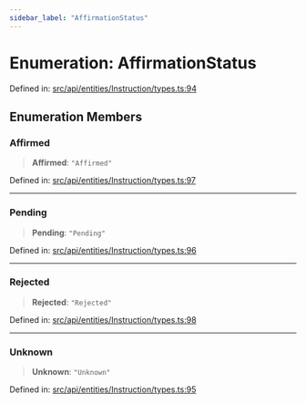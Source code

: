 ```yaml
---
sidebar_label: "AffirmationStatus"
---
```


# Enumeration: AffirmationStatus

Defined in: [src/api/entities/Instruction/types.ts:94](https://github.com/PolymeshAssociation/polymesh-sdk/blob/bee6a2fe7a8ce5db42a6982e793782182cde2153/src/api/entities/Instruction/types.ts#L94)

## Enumeration Members

### Affirmed

> **Affirmed**: `"Affirmed"`

Defined in: [src/api/entities/Instruction/types.ts:97](https://github.com/PolymeshAssociation/polymesh-sdk/blob/bee6a2fe7a8ce5db42a6982e793782182cde2153/src/api/entities/Instruction/types.ts#L97)

***

### Pending

> **Pending**: `"Pending"`

Defined in: [src/api/entities/Instruction/types.ts:96](https://github.com/PolymeshAssociation/polymesh-sdk/blob/bee6a2fe7a8ce5db42a6982e793782182cde2153/src/api/entities/Instruction/types.ts#L96)

***

### Rejected

> **Rejected**: `"Rejected"`

Defined in: [src/api/entities/Instruction/types.ts:98](https://github.com/PolymeshAssociation/polymesh-sdk/blob/bee6a2fe7a8ce5db42a6982e793782182cde2153/src/api/entities/Instruction/types.ts#L98)

***

### Unknown

> **Unknown**: `"Unknown"`

Defined in: [src/api/entities/Instruction/types.ts:95](https://github.com/PolymeshAssociation/polymesh-sdk/blob/bee6a2fe7a8ce5db42a6982e793782182cde2153/src/api/entities/Instruction/types.ts#L95)
